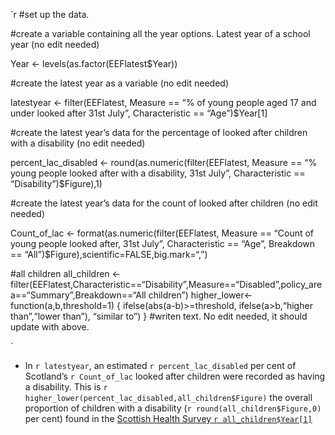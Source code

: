 
`r 
#set up the data.


#create a variable containing all the year options. Latest year of a school year (no edit needed)

Year <- levels(as.factor(EEFlatest$Year))

#create the latest year as a variable (no edit needed)

latestyear <- filter(EEFlatest, Measure == "% of young people aged 17 and under looked after 31st July",
                            Characteristic == "Age")$Year[1]

#create the latest year's data for the percentage of looked after children with a disability (no edit needed)

percent_lac_disabled <- round(as.numeric(filter(EEFlatest, Measure == "% young people looked after with a disability, 31st July",
                               Characteristic == "Disability")$Figure),1)

#create the latest year's data for the count of looked after children (no edit needed)

Count_of_lac <- format(as.numeric(filter(EEFlatest, Measure == "Count of young people looked after, 31st July",
                                      Characteristic == "Age", Breakdown == "All")$Figure),scientific=FALSE,big.mark=",")

#all children
all_children <- filter(EEFlatest,Characteristic=="Disability",Measure=="Disabled",policy_area=="Summary",Breakdown=="All children")
higher_lower<- function(a,b,threshold=1) {
  ifelse(abs(a-b)>=threshold,
         ifelse(a>b,"higher than","lower than"),
         "similar to")
}
#writen text. No edit needed, it should update with above.

`

* In `r latestyear`, an estimated `r percent_lac_disabled` per cent of Scotland's `r Count_of_lac` looked after children were recorded as
	having a disability. This is `r higher_lower(percent_lac_disabled,all_children$Figure)` the overall proportion of children with a disability (`r round(all_children$Figure,0)` per cent) found in the [Scottish Health Survey `r all_children$Year[1]`](https://www2.gov.scot/Topics/Statistics/Browse/Health/scottish-health-survey)
